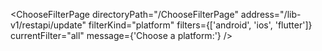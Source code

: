 

<ChooseFilterPage
  directoryPath="/ChooseFilterPage"
  address="/lib-v1/restapi/update"
  filterKind="platform"
  filters={['android', 'ios', 'flutter']}
  currentFilter="all"
  message={'Choose a platform:'}
/>
